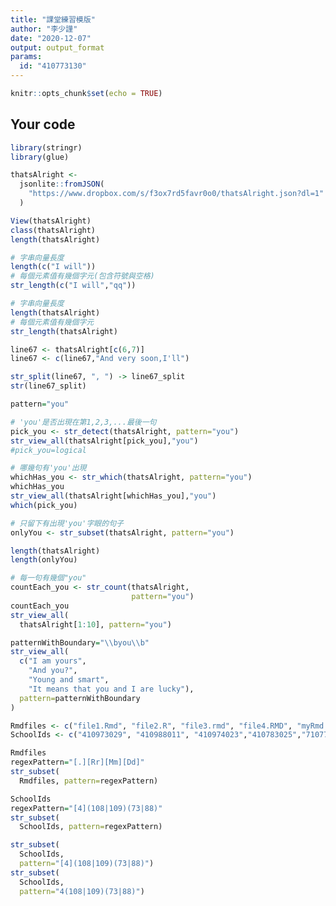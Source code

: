 ```yaml
---
title: "課堂練習模版"
author: "李少謹"
date: "2020-12-07"
output: output_format
params:
  id: "410773130"
---
```


```r
knitr::opts_chunk$set(echo = TRUE)
```

## Your code







```r
library(stringr)
library(glue)
```

```r
thatsAlright <- 
  jsonlite::fromJSON(
    "https://www.dropbox.com/s/f3ox7rd5favr0o0/thatsAlright.json?dl=1"
  )
```


```r
View(thatsAlright)
class(thatsAlright)
length(thatsAlright)
```


```r
# 字串向量長度
length(c("I will"))
# 每個元素值有幾個字元(包含符號與空格)
str_length(c("I will","qq"))
```


```r
# 字串向量長度
length(thatsAlright)
# 每個元素值有幾個字元
str_length(thatsAlright)
```


```r
line67 <- thatsAlright[c(6,7)]
line67 <- c(line67,"And very soon,I'll")
```


```r
str_split(line67, ", ") -> line67_split
str(line67_split)
```


```r
pattern="you" 
```


```r
# 'you'是否出現在第1,2,3,...最後一句
pick_you <- str_detect(thatsAlright, pattern="you")
str_view_all(thatsAlright[pick_you],"you")
#pick_you=logical
```


```r
# 哪幾句有'you'出現
whichHas_you <- str_which(thatsAlright, pattern="you")
whichHas_you
str_view_all(thatsAlright[whichHas_you],"you")
which(pick_you)
```


```r
# 只留下有出現'you'字眼的句子
onlyYou <- str_subset(thatsAlright, pattern="you")

length(thatsAlright)
length(onlyYou)
```


```r
# 每一句有幾個"you"
countEach_you <- str_count(thatsAlright,
                           pattern="you")
countEach_you
str_view_all(
  thatsAlright[1:10], pattern="you")
```


```r
patternWithBoundary="\\byou\\b"
str_view_all(
  c("I am yours",
    "And you?",
    "Young and smart", 
    "It means that you and I are lucky"),
  pattern=patternWithBoundary
)
```


```r
Rmdfiles <- c("file1.Rmd", "file2.R", "file3.rmd", "file4.RMD", "myRmd.R")
SchoolIds <- c("410973029", "410988011", "410974023","410783025","710773022","410788021","410673124","410873051","49988001")
```


```r
Rmdfiles
regexPattern="[.][Rr][Mm][Dd]"
str_subset(
  Rmdfiles, pattern=regexPattern)
```


```r
SchoolIds
regexPattern="[4](108|109)(73|88)"
str_subset(
  SchoolIds, pattern=regexPattern)
```


```r
str_subset(
  SchoolIds,
  pattern="[4](108|109)(73|88)")
str_subset(
  SchoolIds,
  pattern="4(108|109)(73|88)")
```


```r

```


```r
```


```r
```


```r
```


```r
```


```r
```


```r
```


```r
```


```r
```


```r
```


```r
```


```r
```


```r
```


```r
```


```r
```


```r
```


```r
```


```r
```


```r
```


```r
```


```r
```


```r
```


```r
```


```r
```


```r
```


```r
```


```r
```


```r
```


```r
```


```r
```


```r
```


```r
```




















































































































